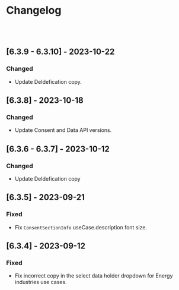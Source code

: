 
<Meta title="Changelog" />

# Changelog

<br />
<br />

## [6.3.9 - 6.3.10] - 2023-10-22

### Changed

- Update DeIdefication copy.

## [6.3.8] - 2023-10-18

### Changed

- Update Consent and Data API versions.

## [6.3.6 - 6.3.7] - 2023-10-12

### Changed

- Update DeIdefication copy

## [6.3.5] - 2023-09-21

### Fixed

- Fix `ConsentSectionInfo` useCase.description font size.

## [6.3.4] - 2023-09-12

### Fixed

- Fix incorrect copy in the select data holder dropdown for Energy industries use cases.
